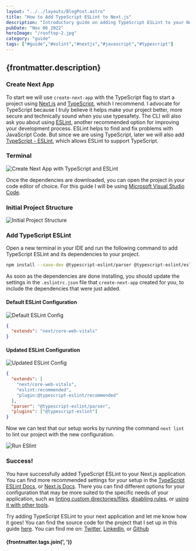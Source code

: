 ---
layout: "../../layouts/BlogPost.astro"
title: "How to Add TypeScript ESLint to Next.js"
description: "Introductory guide on adding TypeScript ESLint to your Next.js application"
pubDate: "Nov 06 2022"
heroImage: "/rooftop-2.jpg"
category: "guide"
tags: ["#guide","#eslint","#nextjs","#javascript","#typescript"]
---

## {frontmatter.description}

### Create Next App

To start we will use `create-next-app` with the TypeScript flag to start a project using [Next.js](https://nextjs.org/docs/getting-started) and [TypeScript](https://www.typescriptlang.org/), which I recommend. I advocate for TypeScript because I truly believe it helps make your project better, more secure and technically sound when you use typesafety. The CLI will also ask you about using [ESLint](https://eslint.org/), another recommended option for improving your development process. ESLint helps to find and fix problems with JavaScript Code. But since we are using TypeScript, later we will also add [TypeScript - ESLint](https://typescript-eslint.io/), which allows ESLint to support TypeScript.

### Terminal

![Create Next App with TypeScript and ESLint](https://ronthetech.github.io/image-repo/typescript_eslint_and_next_ts/0.png)

Once the dependencies are downloaded, you can open the project in your code editor of choice. For this guide I will be using [Microsoft Visual Studio Code](https://code.visualstudio.com/).

### Initial Project Structure

![Initial Project Structure](https://ronthetech.github.io/image-repo/typescript_eslint_and_next_ts/1.png)

### Add TypeScript ESLint

Open a new terminal in your IDE and run the following command to add TypeScript ESLint and its dependencies to your project.

```sh
npm install --save-dev @typescript-eslint/parser @typescript-eslint/eslint-plugin
```

As soon as the dependencies are done installing, you should update the settings in the `.eslintrc.json` file that `create-next-app` created for you, to include the dependencies that were just added.

#### Default ESLint Configuration

![Default ESLint Config](https://ronthetech.github.io/image-repo/typescript_eslint_and_next_ts/2.png)

```json
{
  "extends": "next/core-web-vitals"
}
```

#### Updated ESLint Configuration

![Updated ESLint Config](https://ronthetech.github.io/image-repo/typescript_eslint_and_next_ts/3.png)

```json
{
  "extends": [
    "next/core-web-vitals",
    "eslint:recommended",
    "plugin:@typescript-eslint/recommended"
  ],
  "parser": "@typescript-eslint/parser",
  "plugins": ["@typescript-eslint"]
}
```

Now we can test that our setup works by running the command `next lint` to lint our project with the new configuration.

![Run ESlint](https://ronthetech.github.io/image-repo/typescript_eslint_and_next_ts/4.png)

### Success!

You have successfully added TypeScript ESLint to your Next.js application. You can find more recommended settings for your setup in the [TypeScript ESLint Docs,](https://typescript-eslint.io/docs/#details) or [Next.js Docs](https://nextjs.org/docs/basic-features/eslint). There you can find different options for your configuration that may be more suited to the specific needs of your application, such as [linting custom directories/files](https://nextjs.org/docs/basic-features/eslint#linting-custom-directories-and-files), [disabling rules](https://nextjs.org/docs/basic-features/eslint#disabling-rules), or [using it with other tools](https://nextjs.org/docs/basic-features/eslint#usage-with-other-tools).

Try adding TypeScript ESLint to your next application and let me know how it goes! You can find the source code for the project that I set up in this guide [here](https://github.com/ronthetech/typescript-eslint-and-nextjs-ts). You can find me on: <a href="https://twitter.com/ronjtech" target="_blank" >Twitter</a>, <a href="https://www.linkedin.com/in/ronjf/" target="_blank">LinkedIn</a>, or <a href="https://github.com/ronthetech" target="_blank">Github</a>

#### {frontmatter.tags.join(', ')}
